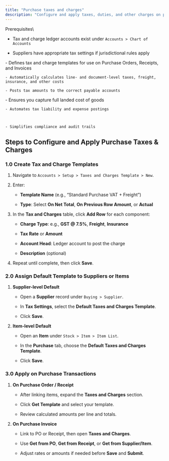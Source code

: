 ```yaml
---
title: "Purchase taxes and charges"
description: "Configure and apply taxes, duties, and other charges on purchase transactions—ensuring accurate landed cost calculation and liability posting in the CGIC App."
---
```


<Info>
  Prerequisites\
    

  - Tax and charge ledger accounts exist under `Accounts > Chart of Accounts ` 

  - Suppliers have appropriate tax settings if jurisdictional rules apply  
</Info>

<CardGroup cols={2}>
  <Card title="What it does" icon="circle-dashed" iconType="regular">
    - Defines tax and charge templates for use on Purchase Orders, Receipts, and Invoices  

    - Automatically calculates line- and document-level taxes, freight, insurance, and other costs  

    - Posts tax amounts to the correct payable accounts  
  </Card>
  <Card title="Why it matters" icon="circle-dashed">
    - Ensures you capture full landed cost of goods  

    - Automates tax liability and expense postings

      

    - Simplifies compliance and audit trails  
  </Card>
</CardGroup>

## Steps to Configure and Apply Purchase Taxes & Charges

### 1.0 Create Tax and Charge Templates  

1. Navigate to `Accounts > Setup > Taxes and Charges Template > New`.  

2. Enter:  

   - **Template Name** (e.g., “Standard Purchase VAT \+ Freight”)  

   - **Type**: Select **On Net Total**, **On Previous Row Amount**, or **Actual**  

3. In the **Tax and Charges** table, click **Add Row** for each component:  

   - **Charge Type**: e.g., **GST @ 7.5%**, **Freight**, **Insurance**  

   - **Tax Rate** or **Amount**  

   - **Account Head**: Ledger account to post the charge  

   - **Description** (optional)  

4. Repeat until complete, then click **Save**.

### 2.0 Assign Default Template to Suppliers or Items  

1. **Supplier-level Default**  

   - Open a **Supplier** record under `Buying > Supplier`.  

   - In **Tax Settings**, select the **Default Taxes and Charges Template**.  

   - Click **Save**.  

2. **Item-level Default**  

   - Open an **Item** under `Stock > Item > Item List`.  

   - In the **Purchase** tab, choose the **Default Taxes and Charges Template**.  

   - Click **Save**.

### 3.0 Apply on Purchase Transactions  

1. **On Purchase Order / Receipt**  

   - After linking items, expand the **Taxes and Charges** section.  

   - Click **Get Template** and select your template.  

   - Review calculated amounts per line and totals.  

2. **On Purchase Invoice**  

   - Link to PO or Receipt, then open **Taxes and Charges**.  

   - Use **Get from PO**, **Get from Receipt**, or **Get from Supplier/Item**.  

   - Adjust rates or amounts if needed before **Save** and **Submit**.
